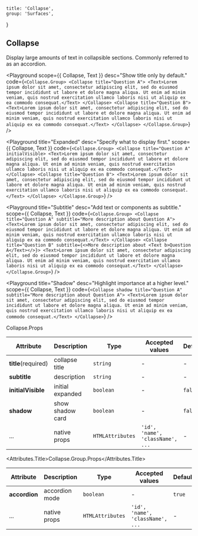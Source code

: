 
	title: 'Collapse',
	group: 'Surfaces',
}

## Collapse

Display large amounts of text in collapsible sections. Commonly referred to as an accordion.

<Playground
	scope={{ Collapse, Text }}
	desc="Show title only by default."
	code={`
<Collapse.Group>
  <Collapse title="Question A">
    <Text>Lorem ipsum dolor sit amet, consectetur adipiscing elit,
      sed do eiusmod tempor incididunt ut labore et dolore magna aliqua. Ut enim ad minim veniam,
      quis nostrud exercitation ullamco laboris nisi ut aliquip ex ea commodo consequat.</Text>
  </Collapse>
  <Collapse title="Question B">
    <Text>Lorem ipsum dolor sit amet, consectetur adipiscing elit,
      sed do eiusmod tempor incididunt ut labore et dolore magna aliqua. Ut enim ad minim veniam,
      quis nostrud exercitation ullamco laboris nisi ut aliquip ex ea commodo consequat.</Text>
  </Collapse>
</Collapse.Group>
`}
/>

<Playground
	title="Expanded"
	desc="Specify what to display first."
	scope={{ Collapse, Text }}
	code={`
<Collapse.Group>
  <Collapse title="Question A" initialVisible>
    <Text>Lorem ipsum dolor sit amet, consectetur adipiscing elit,
      sed do eiusmod tempor incididunt ut labore et dolore magna aliqua. Ut enim ad minim veniam,
      quis nostrud exercitation ullamco laboris nisi ut aliquip ex ea commodo consequat.</Text>
  </Collapse>
  <Collapse title="Question B">
    <Text>Lorem ipsum dolor sit amet, consectetur adipiscing elit,
      sed do eiusmod tempor incididunt ut labore et dolore magna aliqua. Ut enim ad minim veniam,
      quis nostrud exercitation ullamco laboris nisi ut aliquip ex ea commodo consequat.</Text>
  </Collapse>
</Collapse.Group>
`}
/>

<Playground
	title="Subtitle"
	desc="Add text or components as subtitle."
	scope={{ Collapse, Text }}
	code={`
<Collapse.Group>
  <Collapse title="Question A" subtitle="More description about Question A">
    <Text>Lorem ipsum dolor sit amet, consectetur adipiscing elit,
      sed do eiusmod tempor incididunt ut labore et dolore magna aliqua. Ut enim ad minim veniam,
      quis nostrud exercitation ullamco laboris nisi ut aliquip ex ea commodo consequat.</Text>
  </Collapse>
  <Collapse title="Question B" subtitle={<>More description about <Text b>Question A</Text></>}>
    <Text>Lorem ipsum dolor sit amet, consectetur adipiscing elit,
      sed do eiusmod tempor incididunt ut labore et dolore magna aliqua. Ut enim ad minim veniam,
      quis nostrud exercitation ullamco laboris nisi ut aliquip ex ea commodo consequat.</Text>
  </Collapse>
</Collapse.Group>
`}
/>

<Playground
	title="Shadow"
	desc="Highlight importance at a higher level."
	scope={{ Collapse, Text }}
	code={`
<Collapse shadow title="Question A" subtitle="More description about Question A">
  <Text>Lorem ipsum dolor sit amet, consectetur adipiscing elit,
    sed do eiusmod tempor incididunt ut labore et dolore magna aliqua. Ut enim ad minim veniam,
    quis nostrud exercitation ullamco laboris nisi ut aliquip ex ea commodo consequat.</Text>
</Collapse>
`}
/>

<Attributes edit="/pages/en-us/components/collapse.mdx">
<Attributes.Title>Collapse.Props</Attributes.Title>

| Attribute           | Description      | Type             | Accepted values                  | Default |
| ------------------- | ---------------- | ---------------- | -------------------------------- | ------- |
| **title**(required) | collapse title   | `string`         | -                                | -       |
| **subtitle**        | description      | `string`         | -                                | -       |
| **initialVisible**  | initial expanded | `boolean`        | -                                | `false` |
| **shadow**          | show shadow card | `boolean`        | -                                | `false` |
| ...                 | native props     | `HTMLAttributes` | `'id', 'name', 'className', ...` | -       |

<Attributes.Title>Collapse.Group.Props</Attributes.Title>

| Attribute     | Description    | Type             | Accepted values                  | Default |
| ------------- | -------------- | ---------------- | -------------------------------- | ------- |
| **accordion** | accordion mode | `boolean`        | -                                | `true`  |
| ...           | native props   | `HTMLAttributes` | `'id', 'name', 'className', ...` | -       |

</Attributes>

